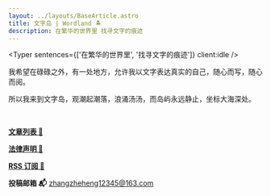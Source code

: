 ```yaml
---
layout: ../layouts/BaseArticle.astro
title: 文字岛 | Wordland 🏝️
description: 在繁华的世界里 找寻文字的痕迹
---
```



<Typer sentences={['在繁华的世界里', '找寻文字的痕迹']} client:idle />

我希望在碌碌之外，有一处地方，允许我以文字表达真实的自己，随心而写，随心而阅。

所以我来到文字岛，观潮起潮落，浪涌汤汤，而岛屿永远静止，坐标大海深处。

<br />

**[文章列表 📜](/words)**

**[法律声明 📃](/declarations)**

**[RSS 订阅 📰](/rss.xml)**

**投稿邮箱 📬** zhangzheheng12345@163.com
